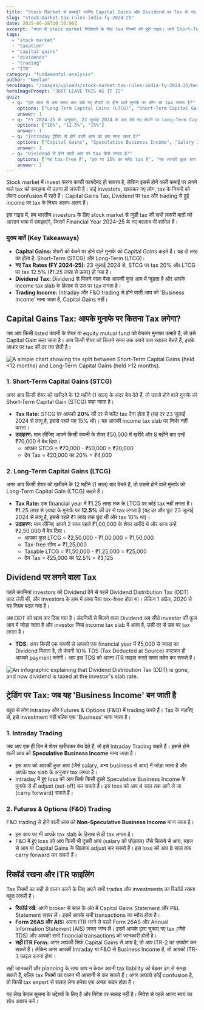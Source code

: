```yaml
---
title: "Stock Market से कमाई? जानिए Capital Gains और Dividend पर Tax के नए नियम (FY 2024-25)"
slug: "stock-market-tax-rules-india-fy-2024-25"
date: 2025-06-28T10:30:00Z
excerpt: "भारत में stock market निवेशकों के लिए tax नियमों की पूरी गाइड। जानें Short-Term और Long-Term Capital Gains, Dividend Tax और F&O trading पर tax कैसे लगता है, FY 2024-25 के नए बदलावों के साथ।"
tags:
  - "stock market"
  - "taxation"
  - "capital gains"
  - "dividends"
  - "trading"
  - "ITR"
category: "fundamental-analysis"
author: "Neelam"
heroImage: "/images/uploads/stock-market-tax-rules-india-fy-2024-25/hero-image.jpg"
heroImagePrompt: "JUST LEAVE THIS AS IT IS"
quiz:
  - q: "एक साल से कम समय तक रखे गए शेयरों पर होने वाले मुनाफे पर कौन सा tax लगता है?"
    options: ["Long-Term Capital Gains (LTCG)", "Short-Term Capital Gains (STCG)", "Dividend Tax"]
    answer: 1
  - q: "FY 2024-25 के अनुसार, 23 जुलाई 2024 के बाद बेचे गए शेयरों पर Long-Term Capital Gains पर ₹1.25 लाख से ज़्यादा के मुनाफे पर कितना tax लगता है?"
    options: ["10%", "12.5%", "15%"]
    answer: 1
  - q: "Intraday ट्रेडिंग से होने वाली आय को क्या माना जाता है?"
    options: ["Capital Gains", "Speculative Business Income", "Salary Income"]
    answer: 1
  - q: "Dividend से होने वाली आय पर tax कैसे लगता है?"
    options: ["यह tax-free है", "इस पर 15% का फ्लैट tax है", "यह आपकी कुल आय में जुड़कर slab rate के हिसाब से tax होता है"]
    answer: 2
---
```


Stock market में invest करना काफी फायदेमंद हो सकता है, लेकिन इससे होने वाली कमाई पर लगने वाले tax को समझना भी उतना ही ज़रूरी है। कई investors, खासकर नए लोग, tax के नियमों को लेकर confusion में रहते हैं। Capital Gains Tax, Dividend पर tax और trading से हुई income पर tax के नियम अलग-अलग हैं।

इस गाइड में, हम भारतीय investors के लिए stock market से जुड़ी tax की सभी ज़रूरी बातों को आसान भाषा में समझाएंगे, जिसमें Financial Year 2024-25 के नए बदलाव भी शामिल हैं।

### मुख्य बातें (Key Takeaways)

*   **Capital Gains:** शेयरों को बेचने पर होने वाले मुनाफे को Capital Gains कहते हैं। यह दो तरह का होता है: Short-Term (STCG) और Long-Term (LTCG)।
*   **नए Tax Rates (FY 2024-25):** 23 जुलाई 2024 से, STCG पर tax 20% और LTCG पर tax 12.5% (₹1.25 लाख से ऊपर) हो गया है।
*   **Dividend Tax:** Dividend से मिलने वाला पैसा आपकी कुल आय में जुड़ता है और आपके income tax slab के हिसाब से उस पर tax लगता है।
*   **Trading Income:** Intraday और F&O trading से होने वाली आय को 'Business Income' माना जाता है, Capital Gains नहीं।

## Capital Gains Tax: आपके मुनाफे पर कितना Tax लगेगा?

जब आप किसी listed कंपनी के शेयर या equity mutual fund को बेचकर मुनाफा कमाते हैं, तो उसे Capital Gain कहा जाता है। आप किसी शेयर को कितने समय तक अपने पास रखकर बेचते हैं, इसके आधार पर tax की दर तय होती है।

![A simple chart showing the split between Short-Term Capital Gains (held <12 months) and Long-Term Capital Gains (held >12 months).](/images/uploads/stock-market-tax-rules-india-fy-2024-25/capital-gains-types.png)

### 1. Short-Term Capital Gains (STCG)

अगर आप किसी शेयर को खरीदने के 12 महीने (1 साल) के अंदर बेच देते हैं, तो उससे होने वाले मुनाफे को Short-Term Capital Gain (STCG) कहा जाता है।

*   **Tax Rate:** STCG पर आपको **20%** की दर से फ्लैट tax देना होता है (यह दर 23 जुलाई 2024 से लागू है, इससे पहले यह 15% थी)। यह आपकी income tax slab पर निर्भर नहीं करता।
*   **उदाहरण:** मान लीजिए आपने किसी कंपनी के शेयर ₹50,000 में खरीदे और 8 महीने बाद उन्हें ₹70,000 में बेच दिया।
    *   आपका STCG = ₹70,000 - ₹50,000 = ₹20,000
    *   देय Tax = ₹20,000 का 20% = ₹4,000

### 2. Long-Term Capital Gains (LTCG)

अगर आप किसी शेयर को खरीदने के 12 महीने (1 साल) बाद बेचते हैं, तो उससे होने वाले मुनाफे को Long-Term Capital Gain (LTCG) कहते हैं।

*   **Tax Rate:** एक financial year में ₹1.25 लाख तक के LTCG पर कोई tax नहीं लगता है। ₹1.25 लाख से ज़्यादा के मुनाफे पर **12.5%** की दर से tax लगता है (यह दर और छूट 23 जुलाई 2024 से लागू है, इससे पहले ₹1 लाख तक छूट थी और tax 10% था)।
*   **उदाहरण:** मान लीजिए आपने 2 साल पहले ₹1,00,000 के शेयर खरीदे थे और आज उन्हें ₹2,50,000 में बेच दिया।
    *   आपका कुल LTCG = ₹2,50,000 - ₹1,00,000 = ₹1,50,000
    *   Tax-free सीमा = ₹1,25,000
    *   Taxable LTCG = ₹1,50,000 - ₹1,25,000 = ₹25,000
    *   देय Tax = ₹25,000 का 12.5% = ₹3,125

## Dividend पर लगने वाला Tax

पहले कंपनियां investors को Dividend देने से पहले Dividend Distribution Tax (DDT) काट लेती थीं, और investors के हाथ में आया पैसा tax-free होता था। लेकिन 1 अप्रैल, 2020 से यह नियम बदल गया है।

अब DDT को खत्म कर दिया गया है। कंपनियों से मिलने वाला Dividend अब सीधे investor की कुल आय में जोड़ा जाता है और investor जिस income tax slab में आता है, उसी दर से उस पर tax लगता है।

*   **TDS:** अगर किसी एक कंपनी से आपको एक financial year में ₹5,000 से ज़्यादा का Dividend मिलता है, तो कंपनी 10% TDS (Tax Deducted at Source) काटकर ही आपको payment करेगी। आप इस TDS को अपना ITR फाइल करते समय क्लेम कर सकते हैं।

![An infographic explaining that Dividend Distribution Tax (DDT) is gone, and now dividend is taxed at the investor's slab rate.](/images/uploads/stock-market-tax-rules-india-fy-2024-25/dividend-tax-rule.png)

## ट्रेडिंग पर Tax: जब यह 'Business Income' बन जाती है

बहुत से लोग Intraday और Futures & Options (F&O) में trading करते हैं। Tax के नज़रिए से, इसे investment नहीं बल्कि एक 'Business' माना जाता है।

### 1. Intraday Trading

जब आप एक ही दिन में शेयर खरीदकर बेच देते हैं, तो इसे Intraday Trading कहते हैं। इससे होने वाली आय को **Speculative Business Income** माना जाता है।

*   इस आय को आपकी कुल आय (जैसे salary, अन्य business से आय) में जोड़ा जाता है और आपके tax slab के अनुसार tax लगता है।
*   Intraday में हुए loss को आप सिर्फ किसी दूसरे Speculative Business Income के मुनाफे से ही adjust (set-off) कर सकते हैं। इस loss को आप 4 साल तक आगे ले जा (carry forward) सकते हैं।

### 2. Futures & Options (F&O) Trading

F&O trading से होने वाली आय को **Non-Speculative Business Income** माना जाता है।

*   इस आय पर भी आपके tax slab के हिसाब से ही tax लगता है।
*   F&O में हुए loss को आप किसी भी दूसरी आय (salary को छोड़कर) जैसे किराये से आय, ब्याज से आय या Capital Gains के खिलाफ adjust कर सकते हैं। इस loss को आप 8 साल तक carry forward कर सकते हैं।

## रिकॉर्ड रखना और ITR फाइलिंग

Tax नियमों का सही से पालन करने के लिए अपने सभी trades और investments का रिकॉर्ड रखना बहुत ज़रूरी है।

*   **रिकॉर्ड रखें:** अपने broker से साल के अंत में Capital Gains Statement और P&L Statement ज़रूर लें। इसमें आपके सभी transactions का ब्यौरा होता है।
*   **Form 26AS और AIS:** अपना ITR भरने से पहले Form 26AS और Annual Information Statement (AIS) ज़रूर जांच लें। इसमें आपके द्वारा चुकाए गए tax (जैसे TDS) और आपकी सभी financial transactions की जानकारी होती है।
*   **सही ITR Form:** अगर आपकी सिर्फ Capital Gains से आय है, तो आप ITR-2 का उपयोग कर सकते हैं। लेकिन अगर आपकी Intraday या F&O से Business Income है, तो आपको ITR-3 फाइल करना होगा।

सही जानकारी और planning के साथ आप न केवल अपनी tax liability को बेहतर ढंग से समझ सकते हैं, बल्कि tax नियमों का पालन भी आसानी से कर सकते हैं। अगर आपको कोई confusion है, तो किसी tax expert से सलाह लेना हमेशा एक अच्छा कदम होता है।

यह लेख केवल सूचना के उद्देश्यों के लिए है और निवेश पर सलाह नहीं है। निवेश से पहले अपना स्वयं का शोध अवश्य करें।